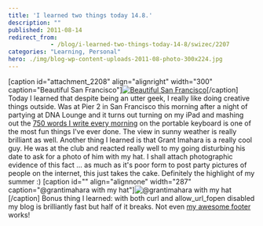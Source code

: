 ```yaml
---
title: 'I learned two things today 14.8.'
description: ""
published: 2011-08-14
redirect_from: 
            - /blog/i-learned-two-things-today-14-8/swizec/2207
categories: "Learning, Personal"
hero: ./img/blog-wp-content-uploads-2011-08-photo-300x224.jpg
---
```

\[caption id=&quot;attachment_2208&quot; align=&quot;alignright&quot; width=&quot;300&quot; caption=&quot;Beautiful San Francisco&quot;][![](./img/blog-wp-content-uploads-2011-08-photo-300x224.jpg "Beautiful San Francisco ")](http://swizec.com/blog/wp-content/uploads/2011/08/photo.jpg)\[/caption] Today I learned that despite being an utter geek, I really like doing creative things outside. Was at Pier 2 in San Francisco this morning after a night of partying at DNA Lounge and it turns out turning on my iPad and mashing out the [750 words I write every morning](http://swizec.com/blog/750-words-a-day-keeps-the-insanity-away/swizec/1703 "750 words a day keeps the insanity away") on the portable keyboard is one of the most fun things I&#x27;ve ever done. The view in sunny weather is really brilliant as well. Another thing I learned is that Grant Imahara is a really cool guy. He was at the club and reacted really well to my going disturbing his date to ask for a photo of him with my hat. I shall attach photographic evidence of this fact ... as much as it&#x27;s poor form to post party pictures of people on the internet, this just takes the cake. Definitely the highlight of my summer :) \[caption id=&quot;&quot; align=&quot;alignnone&quot; width=&quot;287&quot; caption=&quot;@grantimahara with my hat&quot;]![](./img/DsPmp.jpg "@grantimahara with my hat")\[/caption] Bonus thing I learned: with both curl and allow_url_fopen disabled my blog is brilliantly fast but half of it breaks. Not even [my awesome footer](http://swizec.com/blog/my-footer-gives-you-a-glimpse-into-my-life/swizec/1840 "My new footer gives you a glimpse into my life") works!
